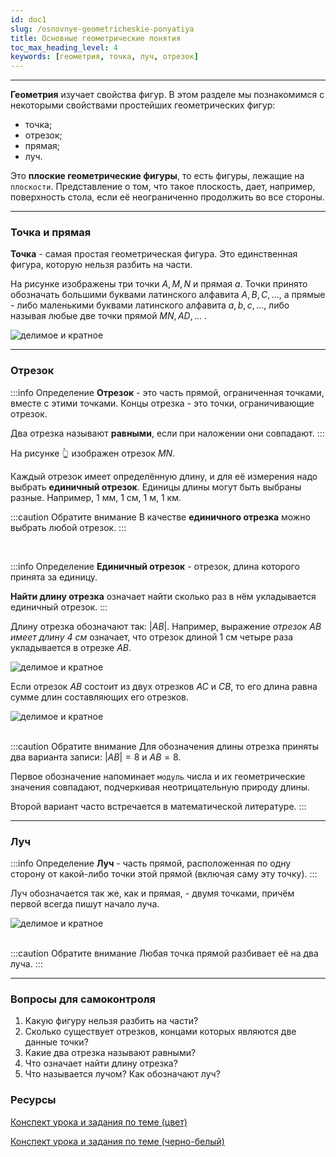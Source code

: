 ```yaml
---
id: doc1
slug: /osnovnye-geometricheskie-ponyatiya
title: Основные геометрические понятия
toc_max_heading_level: 4
keywords: [геометрия, точка, луч, отрезок]
---
```




---

**Геометрия** изучает свойства фигур. В этом разделе мы познакомимся с некоторыми свойствами простейших геометрических фигур:

- точка;
- отрезок;
- прямая;
- луч.

Это **плоские геометрические фигуры**, то есть фигуры, лежащие на `плоскости`.
Представление о том, что такое плоскость, дает, например, поверхность стола, если её неограниченно продолжить во все стороны.

---

### Точка и прямая

**Точка** - самая простая геометрическая фигура. Это единственная фигура, которую нельзя разбить на части.

На рисунке изображены три точки $A,M,N$ и прямая $a$. Точки принято обозначать большими буквами латинского алфавита $A,B,C,...$, а прямые - либо маленькими буквами латинского алфавита $a,b,c,...$, либо называя любые две точки прямой $MN, AD,\ldots$ .

<div style={{ display: 'flex', justifyContent: 'center' }}>
<Image
  alt="делимое и кратное"
    img={require('./assets/basicgeo01.png')}
  style={{ width: '60%' }}
/>
</div>



---

### Отрезок

:::info Определение
**Отрезок** - это часть прямой, ограниченная точками, вместе с этими точками. Концы отрезка - это точки, ограничивающие отрезок.

Два отрезка называют **равными**, если при наложении они совпадают.
:::

На рисунке 👆 изображен отрезок $MN$.

Каждый отрезок имеет определённую длину, и для её измерения надо выбрать **единичный отрезок**. Единицы длины могут быть выбраны разные. Например, $1$ мм, $1$ см, $1$ м, $1$ км.

:::caution Обратите внимание
В качестве **единичного отрезка** можно выбрать любой отрезок.
:::

<br />

:::info Определение
**Единичный отрезок** - отрезок, длина которого принята за единицу.

**Найти длину отрезка** означает найти сколько раз в нём укладывается единичный отрезок.
:::

Длину отрезка обозначают так: $|AB|$. Например, выражение _отрезок $AB$ имеет длину 4 см_ означает, что отрезок длиной $1$ см четыре раза укладывается в отрезке $AB$.



<div style={{ display: 'flex', justifyContent: 'center' }}>
<Image
  alt="делимое и кратное"
    img={require('./assets/basicgeo02.png')}
  style={{ width: '60%' }}
/>
</div>

Если отрезок $AB$ состоит из двух отрезков $AC$ и $CB$, то его длина равна сумме длин составляющих его отрезков.

<div style={{ display: 'flex', justifyContent: 'center' }}>
<Image
  alt="делимое и кратное"
    img={require('./assets/basicgeo03.png')}
  style={{ width: '60%' }}
/>
</div>


<br />

:::caution Обратите внимание
Для обозначения длины отрезка приняты два варианта записи: $|AB|=8$ и $AB=8$.

Первое обозначение напоминает `модуль` числа и их геометрические значения совпадают, подчеркивая неотрицательную природу длины.

Второй вариант часто встречается в математической литературе.
:::

---

### Луч

:::info Определение
**Луч** - часть прямой, расположенная по одну сторону от какой-либо точки этой прямой (включая саму эту точку).
:::

Луч обозначается так же, как и прямая, - двумя точками, причём первой всегда пишут начало луча.

<div style={{ display: 'flex', justifyContent: 'center' }}>
<Image
  alt="делимое и кратное"
    img={require('./assets/basicgeo04.png')}
  style={{ width: '60%' }}
/>
</div>


<br />

:::caution Обратите внимание
Любая точка прямой разбивает её на два луча.
:::

---

### Вопросы для самоконтроля

1. Какую фигуру нельзя разбить на части?
2. Сколько существует отрезков, концами которых являются две данные точки?
3. Какие два отрезка называют равными?
4. Что означает найти длину отрезка?
5. Что называется лучом? Как обозначают луч?

### Ресурсы

[Конспект урока и задания по теме (цвет)](./assets/list01-geometry-color.pdf)

[Конспект урока и задания по теме (черно-белый)](./assets/list01-geometry-black.pdf)
